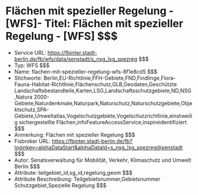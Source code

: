 # Flächen mit spezieller Regelung - [WFS]- Titel: Flächen mit spezieller Regelung - [WFS] $$$
- Service URL: https://fbinter.stadt-berlin.de/fb/wfs/data/senstadt/s_nsg_lsg_spezreg $$$
- Typ: WFS $$$
- Name: flachen-mit-spezieller-regelung-wfs-8f1e8cd5 $$$
- Stichworte: Berlin,EU-Richtlinie,FFH-Gebiete,FND,Findlinge,Flora-Fauna-Habitat-Richtlinie,Flächenschutz,GLB,Geodaten,Geschützte Landschaftsbestandteile,Karten,LSG,Landschaftsschutzgebiete,ND,NSG,Natura 2000-Gebiete,Naturdenkmale,Naturpark,Naturschutz,Naturschutzgebiete,Objektschutz,SPA-Gebiete,Umweltatlas,Vogelschutzgebiete,Vogelschutzrichtlinie,einstweilig sichergestellte Flächen,infoFeatureAccessService,inspireidentifiziert $$$
- Anmerkung: Flächen mit spezieller Regelung $$$
- Fisbroker URL: https://fbinter.stadt-berlin.de/fb?loginkey=alphaDataStart&alphaDataId=s_nsg_lsg_spezreg@senstadt $$$
- Autor: Senatsverwaltung für Mobilität, Verkehr, Klimaschutz und Umwelt Berlin $$$
- Attribute: teilgebiet_id,sg_id,regelung,geom $$$
- Attribute Beschreibung: Teilgebietsnummer,Gebietsnummer Schutzgebiet,Spezielle Regelung $$$

